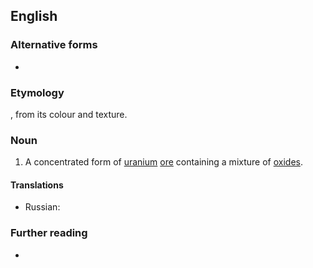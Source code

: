 {{also|yellow cake}}

==English==

===Alternative forms===
* {{l|en|yellow cake}}

===Etymology===
{{compound|en|yellow|cake}}, from its colour and texture.

===Noun===
{{en-noun|~}}

# A concentrated form of [[uranium]] [[ore]] containing a mixture of [[oxide]]s.
#: {{syn|en|urania}}

====Translations====
{{trans-top|concentrated form of uranium ore}}
* Russian: {{t|ru|[[жёлтый]] [[кек]]|m}}
{{trans-mid}}
{{trans-bottom}}

===Further reading===
* {{pedia}}
{{topics|en|Radioactivity}}
